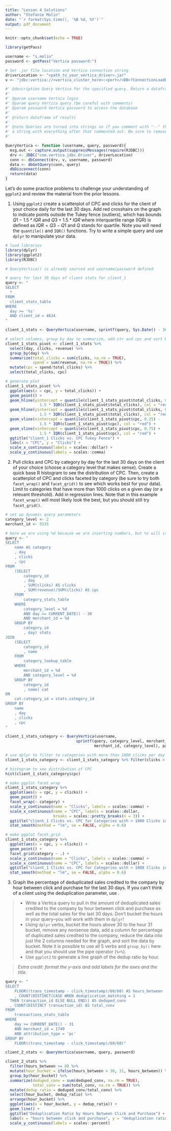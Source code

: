 ```yaml
---
title: "Lesson 4 Solutions"
author: "Stefanie Molin"
date: "`r format(Sys.time(), '%B %d, %Y')`"
output: pdf_document
---
```


```r
knitr::opts_chunk$set(echo = TRUE)
```

```r
library(getPass)

username <- "s.molin"
password <- getPass("Vertica password:")

# Set .jar file location and Vertica connection string
driverLocation <- "<path_to_your_vertica_driver>.jar"
v <- "jdbc:vertica://<vertica_cluster_here>:<port>/<DB>?ConnectionLoadBalance=true"

#' @description Query Vertica for the specified query. Return a dataframe of the results.
#'
#' @param username Vertica login
#' @param query Vertica query (be careful with comments)
#' @param password Vertica password to access the database
#'
#' @return dataframe of results
#'
#' @note Queries are turned into strings so if you comment with "--" the result will be
#' a string with everything after that commented out. Be sure to remove those beforehand.
#'

QueryVertica <- function (username, query, password){
  msg.out <- capture.output(suppressMessages(require(RJDBC)))
  drv <- JDBC("com.vertica.jdbc.Driver", driverLocation)
  conn <- dbConnect(drv, v, username, password)
  data <- dbGetQuery(conn, query)
  dbDisconnect(conn)
  return(data)
}
```

Let's do some practice problems to challenge your understanding of `ggplot2` and review the material from the prior lessons.

1. Using `ggplot2` create a scatterplot of CPC and clicks for the client of your choice daily for the last 30 days. Add red crosshairs on the graph to indicate points outside the Tukey fence (outliers), which has bounds $Q1 - 1.5 * IQR$ and $Q3 + 1.5 * IQR$ where interquartile range (IQR) is defined as $IQR = Q3 - Q1$ and $Q$ stands for quartile. Note you will need the `quantile()` and `IQR()` functions. Try to write a simple query and use `dplyr` to manipulate your data.

```r
# load libraries
library(dplyr)
library(ggplot2)
library(RJDBC)
```

```r
# QueryVertica() is already sourced and username/password defined

# query for last 30 days of client stats for client_1
query <- "
SELECT
  *
FROM
  client_stats_table
WHERE
  day >= '%s'
  AND client_id = 4624
"

client_1_stats <- QueryVertica(username, sprintf(query, Sys.Date() - 30), password)

# select columns, group by day to summarize, add ctr and cpc and sort by day
client_1_stats_pivot <- client_1_stats %>%
  select(day, clicks, revenue) %>%
  group_by(day) %>%
  summarize(total_clicks = sum(clicks, na.rm = TRUE),
            spend = sum(revenue, na.rm = TRUE)) %>%
  mutate(cpc = spend/total_clicks) %>%
  select(total_clicks, cpc)
```

\pagebreak

```r
# generate plot
client_1_stats_pivot %>%
  ggplot(aes(x = cpc, y = total_clicks)) +
  geom_point() +
  geom_hline(yintercept = quantile(client_1_stats_pivot$total_clicks, 0.25) -
               1.5 * IQR(client_1_stats_pivot$total_clicks), col = "red") +
  geom_hline(yintercept = quantile(client_1_stats_pivot$total_clicks, 0.75) +
               1.5 * IQR(client_1_stats_pivot$total_clicks), col = "red") +
  geom_vline(xintercept = quantile(client_1_stats_pivot$cpc, 0.25) -
               1.5 * IQR(client_1_stats_pivot$cpc), col = "red") +
  geom_vline(xintercept = quantile(client_1_stats_pivot$cpc, 0.75) +
               1.5 * IQR(client_1_stats_pivot$cpc), col = "red") +
  ggtitle("client_1 Clicks vs. CPC Tukey Fence") +
  labs(x = "CPC", y = "Clicks") +
  scale_x_continuous(labels = scales::dollar) +
  scale_y_continuous(labels = scales::comma)
```

\pagebreak

2. Pull clicks and CPC by category by day for the last 30 days on the client of your choice (choose a category level that makes sense). Create a quick base R histogram to see the distribution of CPC. Then, create a scatterplot of CPC and clicks faceted by category (be sure to try both `facet_wrap()` and `facet_grid()` to see which works best for your data). Limit to categories that have more than 1000 clicks on a given day (or a relevant threshold). Add in regression lines. Note that in this example `facet_wrap()` will most likely look the best, but you should still try `facet_grid()`.

```r
# set up dynamic query parameters
category_level <- 2
merchant_id <- 5535

# here we are using %d because we are inserting numbers, but %s will still work
query <- "
SELECT
	name AS category
	, day
	, clicks
	, cpc
FROM
	(SELECT
		category_id
		, day
		, SUM(clicks) AS clicks
		, SUM(revenue)/SUM(clicks) AS cpc
	FROM
		category_stats_table
	WHERE
		category_level = %d
		AND day >= CURRENT_DATE() - 30
		AND merchant_id = %d
	GROUP BY
		category_id
		, day) stats
JOIN
	(SELECT
		category_id
		, name
	FROM
		category_lookup_table
	WHERE
		merchant_id = %d
		AND category_level = %d
	GROUP BY
		category_id
		, name) cat
ON
	cat.category_id = stats.category_id
GROUP BY
	name
	, day
	, clicks
	, cpc
"

client_1_stats_category <- QueryVertica(username,
                               sprintf(query, category_level, merchant_id,
                                       merchant_id, category_level), password)

# use dplyr to filter to categories with more than 1000 clicks per day
client_1_stats_category <- client_1_stats_category %>% filter(clicks > 1000)

# histogram to see distribution of CPC
hist(client_1_stats_category$cpc)
```

\pagebreak

```r
# make ggplot facet_wrap
client_1_stats_category %>%
  ggplot(aes(x = cpc, y = clicks)) +
  geom_point() +
  facet_wrap(~ category) +
  scale_y_continuous(name = "Clicks", labels = scales::comma) +
  scale_x_continuous(name = "CPC", labels = scales::dollar,
                     breaks = scales::pretty_breaks(n = 3)) +
  ggtitle("client_1 Clicks vs. CPC for Categories with > 1000 Clicks in a Day") +
  stat_smooth(method = "lm", se = FALSE, alpha = 0.6)
```

\pagebreak

```r
# make ggplot facet_grid
client_1_stats_category %>%
  ggplot(aes(x = cpc, y = clicks)) +
  geom_point() +
  facet_grid(category ~ .) +
  scale_y_continuous(name = "Clicks", labels = scales::comma) +
  scale_x_continuous(name = "CPC", labels = scales::dollar) +
  ggtitle("client_1 Clicks vs. CPC for Categories with > 1000 Clicks in a Day") +
  stat_smooth(method = "lm", se = FALSE, alpha = 0.6)
```

\pagebreak

3. Graph the percentage of deduplicated sales credited to the company by hour between click and purchase for the last 30 days. If you can't think of a client using the deduplication parameter, use <insert client here>.

> + Write a Vertica query to pull in the amount of deduplicated sales credited to the company by hour between click and purchase as well as the total sales for the last 30 days. Don't bucket the hours in your query--you will work with them in `dplyr`!
+ Using `dplyr` verbs, bucket the hours above 30 to the hour 31 bucket, remove any nonsense data, add a column for percentage of duplicated sales credited to the company, reduce the data into just the 2 columns needed for the graph, and sort the data by bucket. Note it is possible to use all 5 verbs and `group_by()` here and that you should use the pipe operator (`%>%`).
+ Use `ggplot2` to generate a line graph of the dedup ratio by hour.

> *Extra credit: format the y-axis and add labels for the axes and the title.*

```r
query <- "
SELECT
	FLOOR((trans_timestamp - click_timestamp)/60/60) AS hours_between
	, COUNT(DISTINCT(CASE WHEN deduplication_matching = 1
  THEN transaction_id ELSE NULL END)) AS deduped_conv
  , COUNT(DISTINCT transaction_id) AS total_conv
FROM
	transactions_stats_table
WHERE
	day >= CURRENT_DATE() - 31
	AND merchant_id = 1749
	AND attribution_type = 'pc'
GROUP BY
	FLOOR((trans_timestamp - click_timestamp)/60/60)"

client_2_stats <- QueryVertica(username, query, password)

client_2_stats %>%
  filter(hours_between >= 0) %>%
  mutate(hour_bucket = ifelse(hours_between > 30, 31, hours_between)) %>%
  group_by(hour_bucket) %>%
  summarize(deduped_conv = sum(deduped_conv, na.rm = TRUE),
            total_conv = sum(total_conv, na.rm = TRUE)) %>%
  mutate(dedup_ratio = deduped_conv/total_conv) %>%
  select(hour_bucket, dedup_ratio) %>%
  arrange(hour_bucket) %>%
  ggplot(aes(x = hour_bucket, y = dedup_ratio)) +
  geom_line() +
  ggtitle("Deduplication Ratio by Hours Between Click and Purchase") +
  labs(x = "hours between click and purchase", y = "deduplication ratio (credited)") +
  scale_y_continuous(labels = scales::percent)
```
